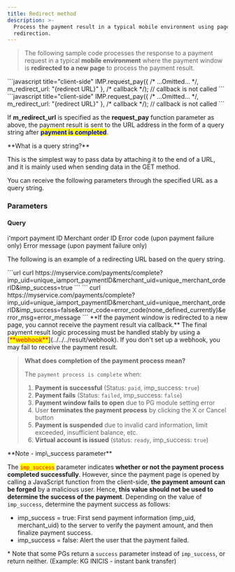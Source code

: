 ```yaml
---
title: Redirect method
description: >-
  Process the payment result in a typical mobile environment using page
  redirection.
---
```



> The following sample code processes the response to a payment request in a typical **mobile environment** where the payment window is **redirected to a new page** to process the payment result.

<ContentRef slug="/en////tips/redirect" />

<Tabs>
<Tab title="JavaScript">
```javascript title="client-side"
IMP.request_pay({
      /* ...Omitted... */,
      m_redirect_url: "{redirect URL}" 
  }, /* callback */);     // callback is not called
```

</Tab>

<Tab title="JavaScript (ES Next)">
```javascript title="client-side"
IMP.request_pay({
      /* ...Omitted... */,
      m_redirect_url: "{redirect URL}" 
}, /* callback */); // callback is not called
```

</Tab>
</Tabs>

If **m_redirect_url** is specified as the **request_pay** function parameter as above, the payment result is sent to the URL address in the form of a query string after <mark style="color:blue;">**payment is completed**</mark>.

<Hint style="info">
**What is a query string?**

This is the simplest way to pass data by attaching it to the end of a URL, and it is mainly used when sending data in the GET method.

</Hint>

<Swagger method="get" path="complete" baseUrl="https://merchant domain address/" summary="Sets the endpoint url to receive the payment result via m_redirect_url.">
<SwaggerDescription>
You can receive the following parameters through the specified URL as a query string.

</SwaggerDescription>

### Parameters

#### Query

<SwaggerParameter name="imp_uid" required="true">
i'mport payment ID

</SwaggerParameter>
<SwaggerParameter required="true" name="merchant_uid">
Merchant order ID

</SwaggerParameter>
<SwaggerParameter required="true" name="imp_success">

</SwaggerParameter>
<SwaggerParameter name="error_code" required="false">
Error code (upon payment failure only)

</SwaggerParameter>
<SwaggerParameter name="error_msg" required="false">
Error message (upon payment failure only)

</SwaggerParameter>

</Swagger>

The following is an example of a redirecting URL based on the query string.

<Tabs>
<Tab title="Payment successful/virtual account issued">
```url
curl https://myservice.com/payments/complete?imp_uid=unique_iamport_paymentID&merchant_uid=unique_merchant_orderID&imp_success=true
```

</Tab>

<Tab title="Payment failed">
```
curl https://myservice.com/payments/complete?imp_uid=unique_iamport_paymentID&merchant_uid=unique_merchant_orderID&imp_success=false&error_code=error_code(none_defined_currently)&error_msg=error_message
```

</Tab>
</Tabs>

<Hint style="danger">
**If the payment window is redirected to a new page, you cannot receive the payment result via callback.**

</Hint>

<Hint style="danger">
The final payment result logic processing must be handled stably by using a [<mark style="color:red;">**webhook**</mark>](../../../result/webhook). If you don't set up a webhook, you may fail to receive the payment result.

</Hint>

> **What does completion of the payment process mean?**
>
> The `payment process is complete` when:
>
> 1. **Payment is successful** (Status: `paid`, imp_success: `true`)
> 2. **Payment fails** (Status: `failed`, imp_success: `false`)
> 3. **Payment window fails to open** due to PG module setting error
> 4. User **terminates the payment process** by clicking the X or Cancel button
> 5. **Payment is suspended** due to invalid card information, limit exceeded, insufficient balance, etc.
> 6. **Virtual account is issued** (status: `ready`, imp_success: `true`)

<Hint style="warning">
**Note - imp\_success parameter**

The <mark style="color:red;">`imp_success`</mark> parameter indicates **whether or not the payment process completed successfully**. However, since the payment page is opened by calling a JavaScript function from the client-side, **the payment amount can be forged** by a malicious user. Hence, **this value should not be used to determine the success of the payment**. Depending on the value of `imp_success`, determine the payment success as follows:

- imp_success = true: First send payment information (imp_uid, merchant_uid) to the server to verify the payment amount, and then finalize payment success.
- imp_success = false: Alert the user that the payment failed.

\* Note that some PGs return a `success` parameter instead of `imp_success`, or return neither. (Example: KG INICIS - instant bank transfer)

</Hint>
